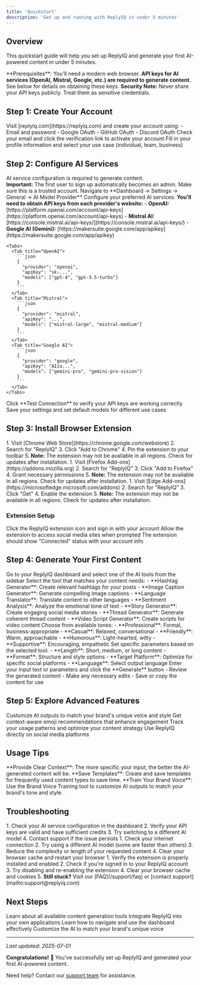 ```yaml
---
title: 'Quickstart'
description: 'Get up and running with ReplyIQ in under 5 minutes'
---
```


## Overview

This quickstart guide will help you set up ReplyIQ and generate your first AI-powered content in under 5 minutes.

<Info>
  **Prerequisites**: You'll need a modern web browser. <b>API keys for AI services (OpenAI, Mistral, Google, etc.) are required to generate content.</b> See below for details on obtaining these keys.
</Info>

<Warning>
  <b>Security Note:</b> Never share your API keys publicly. Treat them as sensitive credentials.
</Warning>

## Step 1: Create Your Account

<Steps>
  <Step title="Sign Up">
    Visit [replyiq.com](https://replyiq.com) and create your account using:
    - Email and password
    - Google OAuth
    - GitHub OAuth
    - Discord OAuth
  </Step>
  <Step title="Verify Email">
    Check your email and click the verification link to activate your account
  </Step>
  <Step title="Complete Profile">
    Fill in your profile information and select your use case (individual, team, business)
  </Step>
</Steps>

## Step 2: Configure AI Services

<Warning>
  AI service configuration is required to generate content.<br/>
  <b>Important:</b> The first user to sign up automatically becomes an admin. Make sure this is a trusted account.
</Warning>

<Steps>
  <Step title="Access Admin Dashboard">
    Navigate to **Dashboard → Settings → General → AI Model Provider**
  </Step>
  <Step title="Add API Keys">
    Configure your preferred AI services. <b>You'll need to obtain API keys from each provider's website:</b>
    - <b>OpenAI:</b> [https://platform.openai.com/account/api-keys](https://platform.openai.com/account/api-keys)
    - <b>Mistral AI:</b> [https://console.mistral.ai/api-keys/](https://console.mistral.ai/api-keys/)
    - <b>Google AI (Gemini):</b> [https://makersuite.google.com/app/apikey](https://makersuite.google.com/app/apikey)
    
    <Tabs>
      <Tab title="OpenAI">
        ```json
        {
          "provider": "openai",
          "apiKey": "sk-...",
          "models": ["gpt-4", "gpt-3.5-turbo"]
        }
        ```
      </Tab>
      <Tab title="Mistral">
        ```json
        {
          "provider": "mistral",
          "apiKey": "...",
          "models": ["mistral-large", "mistral-medium"]
        }
        ```
      </Tab>
      <Tab title="Google AI">
        ```json
        {
          "provider": "google",
          "apiKey": "AIza...",
          "models": ["gemini-pro", "gemini-pro-vision"]
        }
        ```
      </Tab>
    </Tabs>
  </Step>
  <Step title="Test Connection">
    Click **Test Connection** to verify your API keys are working correctly
  </Step>
  <Step title="Save Configuration">
    Save your settings and set default models for different use cases
  </Step>
</Steps>

## Step 3: Install Browser Extension

<CardGroup cols={3}>
  <Card title="Chrome" icon="chrome">
    1. Visit [Chrome Web Store](https://chrome.google.com/webstore)
    2. Search for "ReplyIQ"
    3. Click "Add to Chrome"
    4. Pin the extension to your toolbar
    5. <b>Note:</b> The extension may not be available in all regions. Check for updates after installation.
  </Card>
  <Card title="Firefox" icon="firefox">
    1. Visit [Firefox Add-ons](https://addons.mozilla.org)
    2. Search for "ReplyIQ"
    3. Click "Add to Firefox"
    4. Grant necessary permissions
    5. <b>Note:</b> The extension may not be available in all regions. Check for updates after installation.
  </Card>
  <Card title="Edge" icon="edge">
    1. Visit [Edge Add-ons](https://microsoftedge.microsoft.com/addons)
    2. Search for "ReplyIQ"
    3. Click "Get"
    4. Enable the extension
    5. <b>Note:</b> The extension may not be available in all regions. Check for updates after installation.
  </Card>
</CardGroup>

### Extension Setup

<Steps>
  <Step title="Sign In">
    Click the ReplyIQ extension icon and sign in with your account
  </Step>
  <Step title="Grant Permissions">
    Allow the extension to access social media sites when prompted
  </Step>
  <Step title="Verify Connection">
    The extension should show "Connected" status with your account info
  </Step>
</Steps>

## Step 4: Generate Your First Content

<Steps>
  <Step title="Access the Dashboard">
    Go to your ReplyIQ dashboard and select one of the AI tools from the sidebar
  </Step>
  <Step title="Choose a Tool">
    Select the tool that matches your content needs:
    - **Hashtag Generator**: Create relevant hashtags for your posts
    - **Image Caption Generator**: Generate compelling image captions
    - **Language Translator**: Translate content to other languages
    - **Sentiment Analysis**: Analyze the emotional tone of text
    - **Story Generator**: Create engaging social media stories
    - **Thread Generator**: Generate coherent thread content
    - **Video Script Generator**: Create scripts for video content
  </Step>
  <Step title="Configure Your Content">
    <Tabs>
      <Tab title="Tone Selection">
        Choose from available tones:
        - **Professional**: Formal, business-appropriate
        - **Casual**: Relaxed, conversational
        - **Friendly**: Warm, approachable
        - **Humorous**: Light-hearted, witty
        - **Supportive**: Encouraging, empathetic
      </Tab>
      <Tab title="Content Parameters">
        Set specific parameters based on the selected tool:
        - **Length**: Short, medium, or long content
        - **Format**: Structure and style options
        - **Target Platform**: Optimize for specific social platforms
        - **Language**: Select output language
      </Tab>
    </Tabs>
  </Step>
  <Step title="Generate Content">
    Enter your input text or parameters and click the **Generate** button
  </Step>
  <Step title="Review and Edit">
    - Review the generated content
    - Make any necessary edits
    - Save or copy the content for use
  </Step>
</Steps>

## Step 5: Explore Advanced Features

<CardGroup cols={2}>
  <Card title="Brand Voice Training" icon="microphone">
    Customize AI outputs to match your brand's unique voice and style
  </Card>
  <Card title="Emoji Suggestions" icon="face-smile">
    Get context-aware emoji recommendations that enhance engagement
  </Card>
  <Card title="Analytics Dashboard" icon="chart-bar">
    Track your usage patterns and optimize your content strategy
  </Card>
  <Card title="Browser Extension" icon="puzzle-piece">
    Use ReplyIQ directly on social media platforms
  </Card>
</CardGroup>

## Usage Tips

<Tip>
  **Provide Clear Context**: The more specific your input, the better the AI-generated content will be.
</Tip>

<Tip>
  **Save Templates**: Create and save templates for frequently used content types to save time.
</Tip>

<Tip>
  **Train Your Brand Voice**: Use the Brand Voice Training tool to customize AI outputs to match your brand's tone and style.
</Tip>

## Troubleshooting

<AccordionGroup>
  <Accordion title="Content generation failing">
    1. Check your AI service configuration in the dashboard
    2. Verify your API keys are valid and have sufficient credits
    3. Try switching to a different AI model
    4. Contact support if the issue persists
  </Accordion>

  <Accordion title="Slow response times">
    1. Check your internet connection
    2. Try using a different AI model (some are faster than others)
    3. Reduce the complexity or length of your requested content
    4. Clear your browser cache and restart your browser
  </Accordion>

  <Accordion title="Browser extension issues">
    1. Verify the extension is properly installed and enabled
    2. Check if you're signed in to your ReplyIQ account
    3. Try disabling and re-enabling the extension
    4. Clear your browser cache and cookies
    5. <b>Still stuck?</b> Visit our [FAQ](/support/faq) or [contact support](mailto:support@replyiq.com)
  </Accordion>
</AccordionGroup>

## Next Steps

<CardGroup cols={2}>
  <Card
    title="Explore Features"
    icon="compass"
    href="/features/hashtag-generator"
  >
    Learn about all available content generation tools
  </Card>
  <Card
    title="API Integration"
    icon="code"
    href="/api-reference/introduction"
  >
    Integrate ReplyIQ into your own applications
  </Card>
  <Card
    title="Dashboard Overview"
    icon="gauge"
    href="/dashboard/overview"
  >
    Learn how to navigate and use the dashboard effectively
  </Card>
  <Card
    title="Brand Voice Training"
    icon="microphone"
    href="/dashboard/brand-voice-training"
  >
    Customize the AI to match your brand's unique voice
  </Card>
</CardGroup>

---

_Last updated: 2025-07-01_

**Congratulations!** 🎉 You've successfully set up ReplyIQ and generated your first AI-powered content. 

Need help? Contact our [support team](mailto:support@replyiq.com) for assistance.